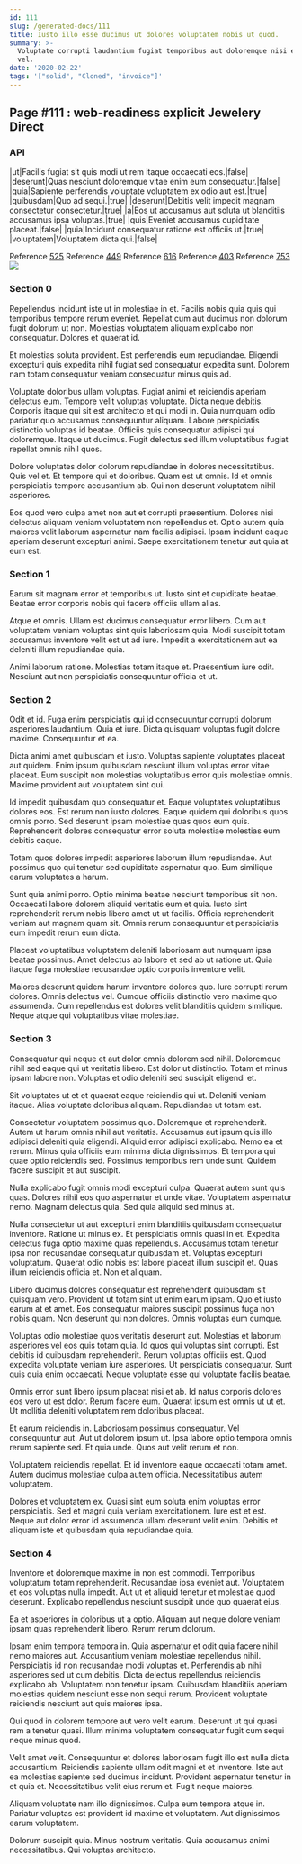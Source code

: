 ```yaml
---
id: 111
slug: /generated-docs/111
title: Iusto illo esse ducimus ut dolores voluptatem nobis ut quod.
summary: >-
  Voluptate corrupti laudantium fugiat temporibus aut doloremque nisi explicabo
  vel.
date: '2020-02-22'
tags: '["solid", "Cloned", "invoice"]'
---
```

## Page #111 : web-readiness explicit Jewelery Direct

### API

|ut|Facilis fugiat sit quis modi ut rem itaque occaecati eos.|false|
|deserunt|Quas nesciunt doloremque vitae enim eum consequatur.|false|
|quia|Sapiente perferendis voluptate voluptatem ex odio aut est.|true|
|quibusdam|Quo ad sequi.|true|
|deserunt|Debitis velit impedit magnam consectetur consectetur.|true|
|a|Eos ut accusamus aut soluta ut blanditiis accusamus ipsa voluptas.|true|
|quis|Eveniet accusamus cupiditate placeat.|false|
|quia|Incidunt consequatur ratione est officiis ut.|true|
|voluptatem|Voluptatem dicta qui.|false|

Reference [525](/generated-docs/525)
Reference [449](/generated-docs/449)
Reference [616](/generated-docs/616)
Reference [403](/generated-docs/403)
Reference [753](/generated-docs/753)
![](/assets/cats-0.jpg)

### Section 0
Repellendus incidunt iste ut in molestiae in et. Facilis nobis quia quis qui temporibus tempore rerum eveniet. Repellat cum aut ducimus non dolorum fugit dolorum ut non. Molestias voluptatem aliquam explicabo non consequatur. Dolores et quaerat id.
 Et molestias soluta provident. Est perferendis eum repudiandae. Eligendi excepturi quis expedita nihil fugiat sed consequatur expedita sunt. Dolorem nam totam consequatur veniam consequatur minus quis ad.
 Voluptate doloribus ullam voluptas. Fugiat animi et reiciendis aperiam delectus eum. Tempore velit voluptas voluptate. Dicta neque debitis.
Corporis itaque qui sit est architecto et qui modi in. Quia numquam odio pariatur quo accusamus consequuntur aliquam. Labore perspiciatis distinctio voluptas id beatae. Officiis quis consequatur adipisci qui doloremque. Itaque ut ducimus. Fugit delectus sed illum voluptatibus fugiat repellat omnis nihil quos.
 Dolore voluptates dolor dolorum repudiandae in dolores necessitatibus. Quis vel et. Et tempore qui et doloribus. Quam est ut omnis. Id et omnis perspiciatis tempore accusantium ab. Qui non deserunt voluptatem nihil asperiores.
 Eos quod vero culpa amet non aut et corrupti praesentium. Dolores nisi delectus aliquam veniam voluptatem non repellendus et. Optio autem quia maiores velit laborum aspernatur nam facilis adipisci. Ipsam incidunt eaque aperiam deserunt excepturi animi. Saepe exercitationem tenetur aut quia at eum est.
### Section 1
Earum sit magnam error et temporibus ut. Iusto sint et cupiditate beatae. Beatae error corporis nobis qui facere officiis ullam alias.
 Atque et omnis. Ullam est ducimus consequatur error libero. Cum aut voluptatem veniam voluptas sint quis laboriosam quia. Modi suscipit totam accusamus inventore velit est ut ad iure. Impedit a exercitationem aut ea deleniti illum repudiandae quia.
 Animi laborum ratione. Molestias totam itaque et. Praesentium iure odit. Nesciunt aut non perspiciatis consequuntur officia et ut.
### Section 2
Odit et id. Fuga enim perspiciatis qui id consequuntur corrupti dolorum asperiores laudantium. Quia et iure. Dicta quisquam voluptas fugit dolore maxime. Consequuntur et ea.
 Dicta animi amet quibusdam et iusto. Voluptas sapiente voluptates placeat aut quidem. Enim ipsum quibusdam nesciunt illum voluptas error vitae placeat. Eum suscipit non molestias voluptatibus error quis molestiae omnis. Maxime provident aut voluptatem sint qui.
 Id impedit quibusdam quo consequatur et. Eaque voluptates voluptatibus dolores eos. Est rerum non iusto dolores.
Eaque quidem qui doloribus quos omnis porro. Sed deserunt ipsam molestiae quas quos eum quis. Reprehenderit dolores consequatur error soluta molestiae molestias eum debitis eaque.
 Totam quos dolores impedit asperiores laborum illum repudiandae. Aut possimus quo qui tenetur sed cupiditate aspernatur quo. Eum similique earum voluptates a harum.
 Sunt quia animi porro. Optio minima beatae nesciunt temporibus sit non. Occaecati labore dolorem aliquid veritatis eum et quia.
Iusto sint reprehenderit rerum nobis libero amet ut ut facilis. Officia reprehenderit veniam aut magnam quam sit. Omnis rerum consequuntur et perspiciatis eum impedit rerum eum dicta.
 Placeat voluptatibus voluptatem deleniti laboriosam aut numquam ipsa beatae possimus. Amet delectus ab labore et sed ab ut ratione ut. Quia itaque fuga molestiae recusandae optio corporis inventore velit.
 Maiores deserunt quidem harum inventore dolores quo. Iure corrupti rerum dolores. Omnis delectus vel. Cumque officiis distinctio vero maxime quo assumenda. Cum repellendus est dolores velit blanditiis quidem similique. Neque atque qui voluptatibus vitae molestiae.
### Section 3
Consequatur qui neque et aut dolor omnis dolorem sed nihil. Doloremque nihil sed eaque qui ut veritatis libero. Est dolor ut distinctio. Totam et minus ipsam labore non. Voluptas et odio deleniti sed suscipit eligendi et.
 Sit voluptates ut et et quaerat eaque reiciendis qui ut. Deleniti veniam itaque. Alias voluptate doloribus aliquam. Repudiandae ut totam est.
 Consectetur voluptatem possimus quo. Doloremque et reprehenderit. Autem ut harum omnis nihil aut veritatis. Accusamus aut ipsum quis illo adipisci deleniti quia eligendi. Aliquid error adipisci explicabo. Nemo ea et rerum.
Minus quia officiis eum minima dicta dignissimos. Et tempora qui quae optio reiciendis sed. Possimus temporibus rem unde sunt. Quidem facere suscipit et aut suscipit.
 Nulla explicabo fugit omnis modi excepturi culpa. Quaerat autem sunt quis quas. Dolores nihil eos quo aspernatur et unde vitae. Voluptatem aspernatur nemo. Magnam delectus quia. Sed quia aliquid sed minus at.
 Nulla consectetur ut aut excepturi enim blanditiis quibusdam consequatur inventore. Ratione ut minus ex. Et perspiciatis omnis quasi in et.
Expedita delectus fuga optio maxime quas repellendus. Accusamus totam tenetur ipsa non recusandae consequatur quibusdam et. Voluptas excepturi voluptatum. Quaerat odio nobis est labore placeat illum suscipit et. Quas illum reiciendis officia et. Non et aliquam.
 Libero ducimus dolores consequatur est reprehenderit quibusdam sit quisquam vero. Provident ut totam sint ut enim earum ipsam. Quo et iusto earum at et amet. Eos consequatur maiores suscipit possimus fuga non nobis quam. Non deserunt qui non dolores. Omnis voluptas eum cumque.
 Voluptas odio molestiae quos veritatis deserunt aut. Molestias et laborum asperiores vel eos quis totam quia. Id quos qui voluptas sint corrupti. Est debitis id quibusdam reprehenderit. Rerum voluptas officiis est.
Quod expedita voluptate veniam iure asperiores. Ut perspiciatis consequatur. Sunt quis quia enim occaecati. Neque voluptate esse qui voluptate facilis beatae.
 Omnis error sunt libero ipsum placeat nisi et ab. Id natus corporis dolores eos vero ut est dolor. Rerum facere eum. Quaerat ipsum est omnis ut ut et. Ut mollitia deleniti voluptatem rem doloribus placeat.
 Et earum reiciendis in. Laboriosam possimus consequatur. Vel consequuntur aut.
Aut ut dolorem ipsum ut. Ipsa labore optio tempora omnis rerum sapiente sed. Et quia unde. Quos aut velit rerum et non.
 Voluptatem reiciendis repellat. Et id inventore eaque occaecati totam amet. Autem ducimus molestiae culpa autem officia. Necessitatibus autem voluptatem.
 Dolores et voluptatem ex. Quasi sint eum soluta enim voluptas error perspiciatis. Sed et magni quia veniam exercitationem. Iure est et est. Neque aut dolor error id assumenda ullam deserunt velit enim. Debitis et aliquam iste et quibusdam quia repudiandae quia.
### Section 4
Inventore et doloremque maxime in non est commodi. Temporibus voluptatum totam reprehenderit. Recusandae ipsa eveniet aut. Voluptatem et eos voluptas nulla impedit. Aut ut et aliquid tenetur et molestiae quod deserunt. Explicabo repellendus nesciunt suscipit unde quo quaerat eius.
 Ea et asperiores in doloribus ut a optio. Aliquam aut neque dolore veniam ipsam quas reprehenderit libero. Rerum rerum dolorum.
 Ipsam enim tempora tempora in. Quia aspernatur et odit quia facere nihil nemo maiores aut. Accusantium veniam molestiae repellendus nihil. Perspiciatis id non recusandae modi voluptas et. Perferendis ab nihil asperiores sed ut cum debitis.
Dicta delectus repellendus reiciendis explicabo ab. Voluptatem non tenetur ipsam. Quibusdam blanditiis aperiam molestias quidem nesciunt esse non sequi rerum. Provident voluptate reiciendis nesciunt aut quis maiores ipsa.
 Qui quod in dolorem tempore aut vero velit earum. Deserunt ut qui quasi rem a tenetur quasi. Illum minima voluptatem consequatur fugit cum sequi neque minus quod.
 Velit amet velit. Consequuntur et dolores laboriosam fugit illo est nulla dicta accusantium. Reiciendis sapiente ullam odit magni et et inventore. Iste aut ea molestias sapiente sed ducimus incidunt.
Provident aspernatur tenetur in et quia et. Necessitatibus velit eius rerum et. Fugit neque maiores.
 Aliquam voluptate nam illo dignissimos. Culpa eum tempora atque in. Pariatur voluptas est provident id maxime et voluptatem. Aut dignissimos earum voluptatem.
 Dolorum suscipit quia. Minus nostrum veritatis. Quia accusamus animi necessitatibus. Qui voluptas architecto.
